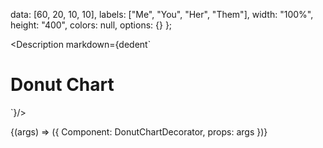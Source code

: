 
  data: [60, 20, 10, 10],
  labels: ["Me", "You", "Her", "Them"],
  width: "100%",
  height: "400",
  colors: null,
  options: {}
};

<Meta
  title="Charts/Donut Chart"
  component={Chart}
  args={args}
/>

<Description markdown={dedent`
# Donut Chart
`}/>

<Canvas>
  <Story
  name="Donut Chart"
  args={args}
  >
  {(args) => ({
    Component: DonutChartDecorator,
    props: args
  })}
  </Story>
</Canvas>

<ArgsTable story="Donut Chart" />
